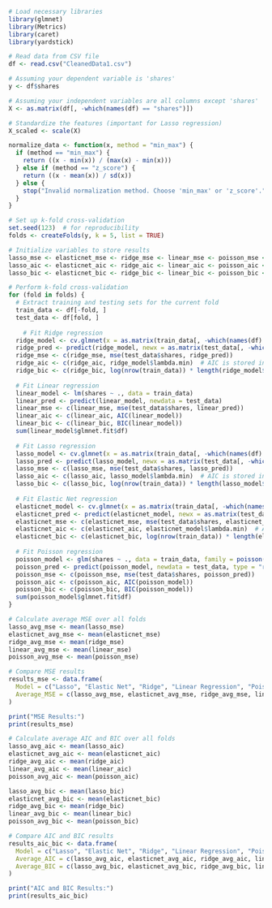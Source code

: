 ```{r}
# Load necessary libraries
library(glmnet)
library(Metrics)
library(caret)
library(yardstick)
```


```{r}
# Read data from CSV file
df <- read.csv("CleanedData1.csv")

# Assuming your dependent variable is 'shares'
y <- df$shares

# Assuming your independent variables are all columns except 'shares'
X <- as.matrix(df[, -which(names(df) == "shares")])

# Standardize the features (important for Lasso regression)
X_scaled <- scale(X)

```

```{r}
normalize_data <- function(x, method = "min_max") {
  if (method == "min_max") {
    return ((x - min(x)) / (max(x) - min(x)))
  } else if (method == "z_score") {
    return ((x - mean(x)) / sd(x))
  } else {
    stop("Invalid normalization method. Choose 'min_max' or 'z_score'.")
  }
}
```


```{r}
# Set up k-fold cross-validation
set.seed(123)  # for reproducibility
folds <- createFolds(y, k = 5, list = TRUE)
```


```{r}
# Initialize variables to store results
lasso_mse <- elasticnet_mse <- ridge_mse <- linear_mse <- poisson_mse <- numeric()
lasso_aic <- elasticnet_aic <- ridge_aic <- linear_aic <- poisson_aic <- numeric()
lasso_bic <- elasticnet_bic <- ridge_bic <- linear_bic <- poisson_bic <- numeric()
```

```{r}
# Perform k-fold cross-validation
for (fold in folds) {
  # Extract training and testing sets for the current fold
  train_data <- df[-fold, ]
  test_data <- df[fold, ]
  
    # Fit Ridge regression
  ridge_model <- cv.glmnet(x = as.matrix(train_data[, -which(names(df) == "shares")]), y = train_data$shares, alpha = 0)
  ridge_pred <- predict(ridge_model, newx = as.matrix(test_data[, -which(names(df) == "shares")]), s = "lambda.min")
  ridge_mse <- c(ridge_mse, mse(test_data$shares, ridge_pred))
  ridge_aic <- c(ridge_aic, ridge_model$lambda.min)  # AIC is stored in the model
  ridge_bic <- c(ridge_bic, log(nrow(train_data)) * length(ridge_model$glmnet.fit$lambda) + 2 * sum(ridge_model$glmnet.fit$df))
  
  # Fit Linear regression
  linear_model <- lm(shares ~ ., data = train_data)
  linear_pred <- predict(linear_model, newdata = test_data)
  linear_mse <- c(linear_mse, mse(test_data$shares, linear_pred))
  linear_aic <- c(linear_aic, AIC(linear_model))
  linear_bic <- c(linear_bic, BIC(linear_model))
  sum(linear_model$glmnet.fit$df)
  
  # Fit Lasso regression
  lasso_model <- cv.glmnet(x = as.matrix(train_data[, -which(names(df) == "shares")]), y = train_data$shares, alpha = 1)
  lasso_pred <- predict(lasso_model, newx = as.matrix(test_data[, -which(names(df) == "shares")]), s = "lambda.min")
  lasso_mse <- c(lasso_mse, mse(test_data$shares, lasso_pred))
  lasso_aic <- c(lasso_aic, lasso_model$lambda.min)  # AIC is stored in the model
  lasso_bic <- c(lasso_bic, log(nrow(train_data)) * length(lasso_model$glmnet.fit$lambda) + 2 * sum(lasso_model$glmnet.fit$df))
  
  # Fit Elastic Net regression
  elasticnet_model <- cv.glmnet(x = as.matrix(train_data[, -which(names(df) == "shares")]), y = train_data$shares, alpha = 0.5)
  elasticnet_pred <- predict(elasticnet_model, newx = as.matrix(test_data[, -which(names(df) == "shares")]), s = "lambda.min")
  elasticnet_mse <- c(elasticnet_mse, mse(test_data$shares, elasticnet_pred))
  elasticnet_aic <- c(elasticnet_aic, elasticnet_model$lambda.min)  # AIC is stored in the model
  elasticnet_bic <- c(elasticnet_bic, log(nrow(train_data)) * length(elasticnet_model$glmnet.fit$lambda) + 2 * sum(elasticnet_model$glmnet.fit$df))
  
  # Fit Poisson regression
  poisson_model <- glm(shares ~ ., data = train_data, family = poisson(link = "log"))
  poisson_pred <- predict(poisson_model, newdata = test_data, type = "response")
  poisson_mse <- c(poisson_mse, mse(test_data$shares, poisson_pred))
  poisson_aic <- c(poisson_aic, AIC(poisson_model))
  poisson_bic <- c(poisson_bic, BIC(poisson_model))
  sum(poisson_model$glmnet.fit$df)
}
```
```{r}
# Calculate average MSE over all folds
lasso_avg_mse <- mean(lasso_mse)
elasticnet_avg_mse <- mean(elasticnet_mse)
ridge_avg_mse <- mean(ridge_mse)
linear_avg_mse <- mean(linear_mse)
poisson_avg_mse <- mean(poisson_mse)
```


```{r}
# Compare MSE results
results_mse <- data.frame(
  Model = c("Lasso", "Elastic Net", "Ridge", "Linear Regression", "Poisson Regression"),
  Average_MSE = c(lasso_avg_mse, elasticnet_avg_mse, ridge_avg_mse, linear_avg_mse, poisson_avg_mse)
)

print("MSE Results:")
print(results_mse)
```

```{r}
# Calculate average AIC and BIC over all folds
lasso_avg_aic <- mean(lasso_aic)
elasticnet_avg_aic <- mean(elasticnet_aic)
ridge_avg_aic <- mean(ridge_aic)
linear_avg_aic <- mean(linear_aic)
poisson_avg_aic <- mean(poisson_aic)

lasso_avg_bic <- mean(lasso_bic)
elasticnet_avg_bic <- mean(elasticnet_bic)
ridge_avg_bic <- mean(ridge_bic)
linear_avg_bic <- mean(linear_bic)
poisson_avg_bic <- mean(poisson_bic)
```
```{r}
# Compare AIC and BIC results
results_aic_bic <- data.frame(
  Model = c("Lasso", "Elastic Net", "Ridge", "Linear Regression", "Poisson Regression"),
  Average_AIC = c(lasso_avg_aic, elasticnet_avg_aic, ridge_avg_aic, linear_avg_aic, poisson_avg_aic),
  Average_BIC = c(lasso_avg_bic, elasticnet_avg_bic, ridge_avg_bic, linear_avg_bic, poisson_avg_bic)
)

print("AIC and BIC Results:")
print(results_aic_bic)

```
